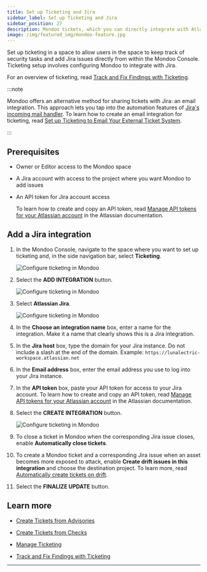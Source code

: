 ```yaml
---
title: Set up Ticketing and Jira
sidebar_label: Set up Ticketing and Jira
sidebar_position: 27
description: Mondoo tickets, which you can directly integrate with Atlassian Jira, allow you to track remediation of important security findings. Set up an integration with Jira to start using ticketing and include Mondoo data in your Jira issues.
image: /img/featured_img/mondoo-feature.jpg
---
```


Set up ticketing in a space to allow users in the space to keep track of security tasks and add Jira issues directly from within the Mondoo Console. Ticketing setup involves configuring Mondoo to integrate with Jira.

For an overview of ticketing, read [Track and Fix Findings with Ticketing](/platform/ticketing/overview/).

:::note

Mondoo offers an alternative method for sharing tickets with Jira: an email integration. This approach lets you tap into the automation features of [Jira's incoming mail handler](https://support.atlassian.com/jira-cloud-administration/docs/create-issues-and-comments-from-email/). To learn how to create an email integration for ticketing, read [Set up Ticketing to Email Your External Ticket System](/platform/ticketing/setup-email).

:::

## Prerequisites

- Owner or Editor access to the Mondoo space

- A Jira account with access to the project where you want Mondoo to add issues

- An API token for Jira account access

  To learn how to create and copy an API token, read [Manage API tokens for your Atlassian account](https://support.atlassian.com/atlassian-account/docs/manage-api-tokens-for-your-atlassian-account/) in the Atlassian documentation.

## Add a Jira integration

1. In the Mondoo Console, navigate to the space where you want to set up ticketing and, in the side navigation bar, select **Ticketing**.

   ![Configure ticketing in Mondoo](/img/platform/ticketing/ticketing-blank.png)

2. Select the **ADD INTEGRATION** button.

   ![Configure ticketing in Mondoo](/img/platform/ticketing/ticketing-integrations.png)

3. Select **Atlassian Jira**.

   ![Configure ticketing in Mondoo](/img/platform/ticketing/ticketing-add-jira.png)

4. In the **Choose an integration name** box, enter a name for the integration. Make it a name that clearly shows this is a Jira integration.

5. In the **Jira host** box, type the domain for your Jira instance. Do not include a slash at the end of the domain. Example: `https://lunalectric-workspace.atlassian.net`

6. In the **Email address** box, enter the email address you use to log into your Jira instance.

7. In the **API token** box, paste your API token for access to your Jira account. To learn how to create and copy an API token, read [Manage API tokens for your Atlassian account](https://support.atlassian.com/atlassian-account/docs/manage-api-tokens-for-your-atlassian-account/) in the Atlassian documentation.

8. Select the **CREATE INTEGRATION** button.

   ![Configure ticketing in Mondoo](/img/platform/ticketing/ticketing-preferences.png)

9. To close a ticket in Mondoo when the corresponding Jira issue closes, enable **Automatically close tickets**.

10. To create a Mondoo ticket and a corresponding Jira issue when an asset becomes more exposed to attack, enable **Create drift issues in this integration** and choose the destination project. To learn more, read [Automatically create tickets on drift](/platform/ticketing/manage#automatically-create-tickets-on-drift).

11. Select the **FINALIZE UPDATE** button.

## Learn more

- [Create Tickets from Advisories](/platform/ticketing/advisories/)

- [Create Tickets from Checks](/platform/ticketing/checks/)

- [Manage Ticketing](/platform/ticketing/manage/)

- [Track and Fix Findings with Ticketing](/platform/ticketing/overview/)

---
